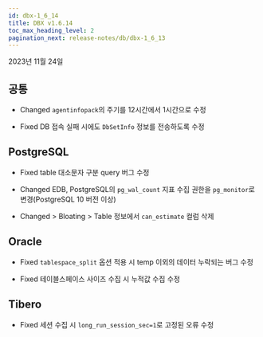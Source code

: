 ```yaml
---
id: dbx-1_6_14
title: DBX v1.6.14
toc_max_heading_level: 2
pagination_next: release-notes/db/dbx-1_6_13
---
```


2023년 11월 24일

## 공통

- <Status>Changed</Status> <code>agentinfopack</code>의 주기를 12시간에서 1시간으로 수정

- <Status>Fixed</Status> DB 접속 실패 시에도 <code>DbSetInfo</code> 정보를 전송하도록 수정

## PostgreSQL

- <Status>Fixed</Status> table 대소문자 구분 query 버그 수정

- <Status>Changed</Status> EDB, PostgreSQL의 <code>pg_wal_count</code> 지표 수집 권한을 <code>pg_monitor</code>로 변경(PostgreSQL 10 버전 이상)

- <Status>Changed</Status> <Cmdname sid="dbObjectInfo" className="uitext" /> &gt; <span class="uitext">Bloating</span> &gt; <span class="uitext">Table</span> 정보에서 <code>can_estimate</code> 컬럼 삭제

## Oracle

- <Status>Fixed</Status> <code>tablespace_split</code> 옵션 적용 시 temp 이외의 데이터 누락되는 버그 수정

- <Status>Fixed</Status> 테이블스페이스 사이즈 수집 시 누적값 수집 수정

## Tibero

- <Status>Fixed</Status> 세션 수집 시 <code>long_run_session_sec=1</code>로 고정된 오류 수정